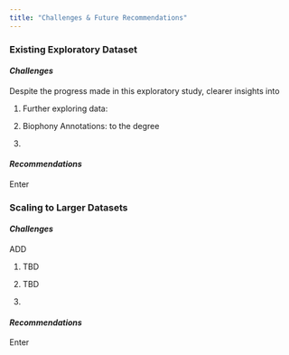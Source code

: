 ```yaml
---
title: "Challenges & Future Recommendations"
---
```


### **Existing Exploratory Dataset**

#### *Challenges*

Despite the progress made in this exploratory study, clearer insights into

1.  Further exploring data:

2.  Biophony Annotations: to the degree

3.  

#### ***Recommendations***

Enter

### Scaling to Larger Datasets 

#### *Challenges*

ADD

1.  TBD

2.  TBD

3.  

#### ***Recommendations***

Enter
